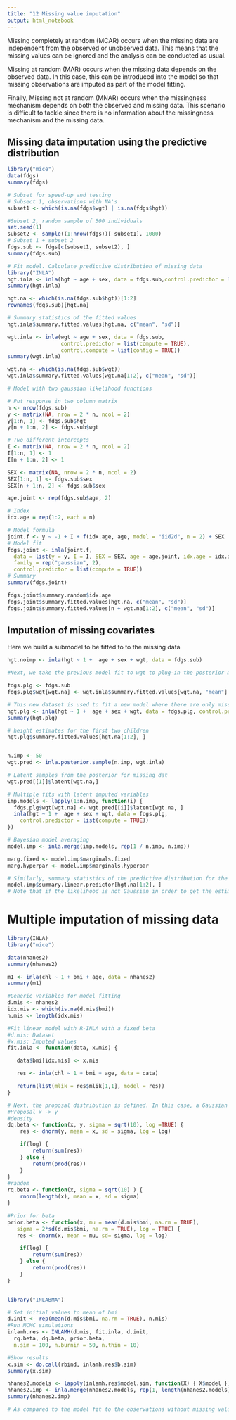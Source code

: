 ```yaml
---
title: "12 Missing value imputation"
output: html_notebook
---
```


Missing completely at random (MCAR) occurs when the missing data are independent from the observed or unobserved data. This means that the missing values can be ignored and the analysis can be conducted as usual. 

Missing at random (MAR) occurs when the missing data depends on the observed data. In this case, this can be introduced into the model so that missing observations are imputed as part of the model fitting. 

Finally, Missing not at random (MNAR) occurs when the missingness mechanism depends on both the observed and missing data. This scenario is difficult to tackle since there is no information about the missingness mechanism and the missing data.

## Missing data imputation using the predictive distribution

```r
library("mice")
data(fdgs)
summary(fdgs)

# Subset for speed-up and testing
# Subsect 1, observations with NA's
subset1 <- which(is.na(fdgs$wgt) | is.na(fdgs$hgt))

#Subset 2, random sample of 500 individuals
set.seed(1)
subset2 <- sample((1:nrow(fdgs))[-subset1], 1000)
# Subset 1 + subset 2
fdgs.sub <- fdgs[c(subset1, subset2), ]
summary(fdgs.sub)

# Fit model. Calculate predictive distribution of missing data
library("INLA")
hgt.inla <- inla(hgt ~ age + sex, data = fdgs.sub,control.predictor = list(compute = TRUE))
summary(hgt.inla)

hgt.na <- which(is.na(fdgs.sub$hgt))[1:2]
rownames(fdgs.sub)[hgt.na]

# Summary statistics of the fitted values
hgt.inla$summary.fitted.values[hgt.na, c("mean", "sd")]

wgt.inla <- inla(wgt ~ age + sex, data = fdgs.sub,
                 control.predictor = list(compute = TRUE),
                 control.compute = list(config = TRUE))
summary(wgt.inla)

wgt.na <- which(is.na(fdgs.sub$wgt))
wgt.inla$summary.fitted.values[wgt.na[1:2], c("mean", "sd")]

```

```r
# Model with two gaussian likelihood functions

# Put response in two column matrix
n <- nrow(fdgs.sub)
y <- matrix(NA, nrow = 2 * n, ncol = 2)
y[1:n, 1] <- fdgs.sub$hgt
y[n + 1:n, 2] <- fdgs.sub$wgt

# Two different intercepts
I <- matrix(NA, nrow = 2 * n, ncol = 2)
I[1:n, 1] <- 1
I[n + 1:n, 2] <- 1

SEX <- matrix(NA, nrow = 2 * n, ncol = 2)
SEX[1:n, 1] <- fdgs.sub$sex
SEX[n + 1:n, 2] <- fdgs.sub$sex

age.joint <- rep(fdgs.sub$age, 2)

# Index
idx.age = rep(1:2, each = n)

# Model formula
joint.f <- y ~ -1 + I + f(idx.age, age, model = "iid2d", n = 2) + SEX
# Model fit
fdgs.joint <- inla(joint.f, 
  data = list(y = y, I = I, SEX = SEX, age = age.joint, idx.age = idx.age),
  family = rep("gaussian", 2),
  control.predictor = list(compute = TRUE))
# Summary
summary(fdgs.joint)

fdgs.joint$summary.random$idx.age
fdgs.joint$summary.fitted.values[hgt.na, c("mean", "sd")]
fdgs.joint$summary.fitted.values[n + wgt.na[1:2], c("mean", "sd")]

```

## Imputation of missing covariates

Here we build a submodel to be fitted to to the missing data

```r
hgt.noimp <- inla(hgt ~ 1 +  age + sex + wgt, data = fdgs.sub)

#Next, we take the previous model fit to wgt to plug-in the posterior means of the missing observations into a new imputed data set called fdgs.imp:

fdgs.plg <- fdgs.sub
fdgs.plg$wgt[wgt.na] <- wgt.inla$summary.fitted.values[wgt.na, "mean"]

# This new dataset is used to fit a new model where there are only missing observations in the response:
hgt.plg <- inla(hgt ~ 1 +  age + sex + wgt, data = fdgs.plg, control.predictor = list(compute = TRUE))
summary(hgt.plg)

# height estimates for the first two children
hgt.plg$summary.fitted.values[hgt.na[1:2], ]


n.imp <- 50
wgt.pred <- inla.posterior.sample(n.imp, wgt.inla)

# Latent samples from the posterior for missing dat
wgt.pred[[1]]$latent[wgt.na,]

# Multiple fits with latent imputed variables
imp.models <- lapply(1:n.imp, function(i) {
  fdgs.plg$wgt[wgt.na] <- wgt.pred[[i]]$latent[wgt.na, ]
  inla(hgt ~ 1 +  age + sex + wgt, data = fdgs.plg,
    control.predictor = list(compute = TRUE))
})

# Bayesian model averaging
model.imp <- inla.merge(imp.models, rep(1 / n.imp, n.imp))

marg.fixed <- model.imp$marginals.fixed
marg.hyperpar <- model.imp$marginals.hyperpar

# Similarly, summary statistics of the predictive distribution for the first two children with missing values of height can be obtained using the estimates of the linear predictor:
model.imp$summary.linear.predictor[hgt.na[1:2], ]
# Note that if the likelihood is not Gaussian in order to get the estimates of the fitted values the linear predictor needs to be conveniently transformed.

```

# Multiple imputation of missing data


```r
library(INLA)
library("mice")

data(nhanes2)
summary(nhanes2)

m1 <- inla(chl ~ 1 + bmi + age, data = nhanes2)
summary(m1)

#Generic variables for model fitting
d.mis <- nhanes2
idx.mis <- which(is.na(d.mis$bmi))
n.mis <- length(idx.mis)

#Fit linear model with R-INLA with a fixed beta
#d.mis: Dataset
#x.mis: Imputed values
fit.inla <- function(data, x.mis) {

   data$bmi[idx.mis] <- x.mis

   res <- inla(chl ~ 1 + bmi + age, data = data)

   return(list(mlik = res$mlik[1,1], model = res))
}

# Next, the proposal distribution is defined. In this case, a Gaussian distribution centered at the current imputed values of bmi with variance 10 is used
#Proposal x -> y
#density
dq.beta <- function(x, y, sigma = sqrt(10), log =TRUE) {
    res <- dnorm(y, mean = x, sd = sigma, log = log)

    if(log) {
        return(sum(res))
    } else {
        return(prod(res))
    }
}
#random
rq.beta <- function(x, sigma = sqrt(10) ) {
    rnorm(length(x), mean = x, sd = sigma)
}

#Prior for beta
prior.beta <- function(x, mu = mean(d.mis$bmi, na.rm = TRUE), 
   sigma = 2*sd(d.mis$bmi, na.rm = TRUE), log = TRUE) {
   res <- dnorm(x, mean = mu, sd= sigma, log = log)

    if(log) {
        return(sum(res))
    } else {
        return(prod(res))
    }
}


library("INLABMA")

# Set initial values to mean of bmi
d.init <- rep(mean(d.mis$bmi, na.rm = TRUE), n.mis)
#Run MCMC simulations
inlamh.res <- INLAMH(d.mis, fit.inla, d.init,
  rq.beta, dq.beta, prior.beta, 
  n.sim = 100, n.burnin = 50, n.thin = 10)

#Show results
x.sim <- do.call(rbind, inlamh.res$b.sim)
summary(x.sim)

nhanes2.models <- lapply(inlamh.res$model.sim, function(X) { X$model })
nhanes2.imp <- inla.merge(nhanes2.models, rep(1, length(nhanes2.models)))
summary(nhanes2.imp)

# As compared to the model fit to the observations without missing values of bmi, the posterior means of all the fixed effects change.


```
